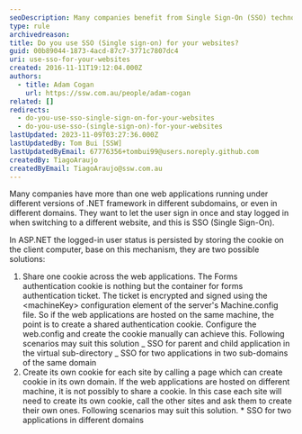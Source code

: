 ```yaml
---
seoDescription: Many companies benefit from Single Sign-On (SSO) technology, allowing users to log in once and stay authenticated across multiple web applications.
type: rule
archivedreason:
title: Do you use SSO (Single sign-on) for your websites?
guid: 00b89044-1873-4acd-87c7-3771c7807dc4
uri: use-sso-for-your-websites
created: 2016-11-11T19:12:04.000Z
authors:
  - title: Adam Cogan
    url: https://ssw.com.au/people/adam-cogan
related: []
redirects:
  - do-you-use-sso-single-sign-on-for-your-websites
  - do-you-use-sso-(single-sign-on)-for-your-websites
lastUpdated: 2023-11-09T03:27:36.000Z
lastUpdatedBy: Tom Bui [SSW]
lastUpdatedByEmail: 67776356+tombui99@users.noreply.github.com
createdBy: TiagoAraujo
createdByEmail: TiagoAraujo@ssw.com.au
---
```


Many companies have more than one web applications running under different versions of .NET framework in different subdomains, or even in different domains. They want to let the user sign in once and stay logged in when switching to a different website, and this is SSO (Single Sign-On).

In ASP.NET the logged-in user status is persisted by storing the cookie on the client computer, base on this mechanism, they are two possible solutions:
1. Share one cookie across the web applications.
   The Forms authentication cookie is nothing but the container for forms authentication ticket. The ticket is encrypted and signed using the &lt;machineKey&gt; configuration element of the server's Machine.config file. So if the web applications are hosted on the same machine, the point is to create a shared authentication cookie. Configure the web.config and create the cookie manually can achieve this.
   Following scenarios may suit this solution
   _ SSO for parent and child application in the virtual sub-directory
   _ SSO for two applications in two sub-domains of the same domain
2. Create its own cookie for each site by calling a page which can create cookie in its own domain.
   If the web applications are hosted on different machine, it is not possibly to share a cookie. In this case each site will need to create its own cookie, call the other sites and ask them to create their own ones.
   Following scenarios may suit this solution. \* SSO for two applications in different domains
